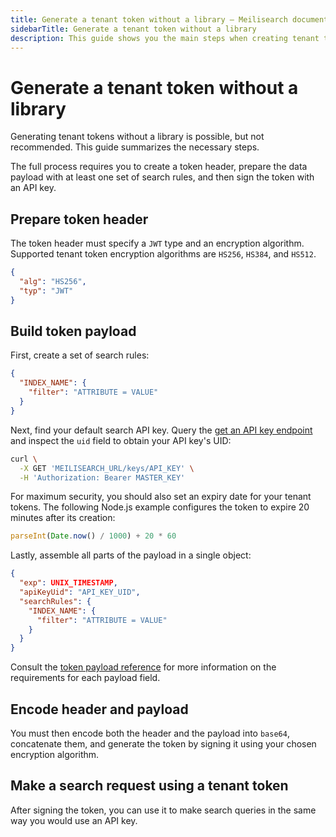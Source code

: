 ```yaml
---
title: Generate a tenant token without a library — Meilisearch documentation
sidebarTitle: Generate a tenant token without a library
description: This guide shows you the main steps when creating tenant tokens without using any libraries.
---
```


# Generate a tenant token without a library

Generating tenant tokens without a library is possible, but not recommended. This guide summarizes the necessary steps.

The full process requires you to create a token header, prepare the data payload with at least one set of search rules, and then sign the token with an API key.

## Prepare token header

The token header must specify a `JWT` type and an encryption algorithm. Supported tenant token encryption algorithms are `HS256`, `HS384`, and `HS512`.

```json
{
  "alg": "HS256",
  "typ": "JWT"
}
```

## Build token payload

First, create a set of search rules:

```json
{
  "INDEX_NAME": {
    "filter": "ATTRIBUTE = VALUE"
  }
}
```

Next, find your default search API key. Query the [get an API key endpoint](/reference/api/keys#get-one-key) and inspect the `uid`  field to obtain your API key's UID:

```sh
curl \
  -X GET 'MEILISEARCH_URL/keys/API_KEY' \
  -H 'Authorization: Bearer MASTER_KEY'
```

For maximum security, you should also set an expiry date for your tenant tokens. The following Node.js example configures the token to expire 20 minutes after its creation:

```js
parseInt(Date.now() / 1000) + 20 * 60
```

Lastly, assemble all parts of the payload in a single object:

```json
{
  "exp": UNIX_TIMESTAMP,
  "apiKeyUid": "API_KEY_UID",
  "searchRules": {
    "INDEX_NAME": {
      "filter": "ATTRIBUTE = VALUE"
    }
  }
}
```

Consult the [token payload reference](/learn/security/tenant_token_reference) for more information on the requirements for each payload field.

## Encode header and payload

You must then encode both the header and the payload into `base64`, concatenate them, and generate the token by signing it using your chosen encryption algorithm.

## Make a search request using a tenant token

After signing the token, you can use it to make search queries in the same way you would use an API key.

<CodeSamples id="tenant_token_guide_search_no_sdk_1" />
